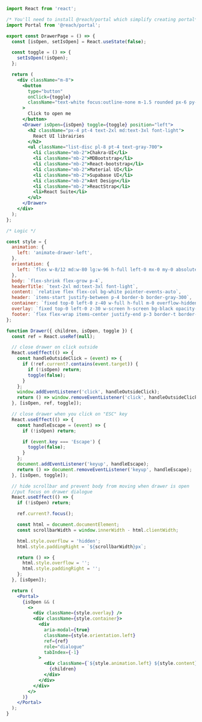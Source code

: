 ```jsx
import React from 'react';

/* You'll need to install @reach/portal which simplify creating portal*/
import Portal from '@reach/portal';

export const DrawerPage = () => {
  const [isOpen, setIsOpen] = React.useState(false);

  const toggle = () => {
    setIsOpen(!isOpen);
  };

  return (
    <div className="m-8">
      <button
        type="button"
        onClick={toggle}
        className="text-white focus:outline-none m-1.5 rounded px-6 py-2 font-medium bg-blue-600"
      >
        Click to open me
      </button>
      <Drawer isOpen={isOpen} toggle={toggle} position="left">
        <h2 className="px-4 pt-4 text-2xl md:text-3xl font-light">
          React UI librairies
        </h2>
        <ul className="list-disc pl-8 pt-4 text-gray-700">
          <li className="mb-2">Chakra-UI</li>
          <li className="mb-2">MDBootstrap</li>
          <li className="mb-2">React-bootstrap</li>
          <li className="mb-2">Material UI</li>
          <li className="mb-2">Supabase UI</li>
          <li className="mb-2">Ant Design</li>
          <li className="mb-2">ReactStrap</li>
          <li>React Suite</li>
        </ul>
      </Drawer>
    </div>
  );
};

/* Logic */

const style = {
  animation: {
    left: 'animate-drawer-left',
  },
  orientation: {
    left: `flex w-8/12 md:w-80 lg:w-96 h-full left-0 mx-0 my-0 absolute focus:outline-none `,
  },
  body: `flex-shrink flex-grow p-4`,
  headerTitle: `text-2xl md:text-3xl font-light`,
  content: `relative flex flex-col bg-white pointer-events-auto`,
  header: `items-start justify-between p-4 border-b border-gray-300`,
  container: `fixed top-0 left-0 z-40 w-full h-full m-0 overflow-hidden`,
  overlay: `fixed top-0 left-0 z-30 w-screen h-screen bg-black opacity-50`,
  footer: `flex flex-wrap items-center justify-end p-3 border-t border-gray-300`,
};

function Drawer({ children, isOpen, toggle }) {
  const ref = React.useRef(null);

  // close drawer on click outside
  React.useEffect(() => {
    const handleOutsideClick = (event) => {
      if (!ref.current?.contains(event.target)) {
        if (!isOpen) return;
        toggle(false);
      }
    };
    window.addEventListener('click', handleOutsideClick);
    return () => window.removeEventListener('click', handleOutsideClick);
  }, [isOpen, ref, toggle]);

  // close drawer when you click on "ESC" key
  React.useEffect(() => {
    const handleEscape = (event) => {
      if (!isOpen) return;

      if (event.key === 'Escape') {
        toggle(false);
      }
    };
    document.addEventListener('keyup', handleEscape);
    return () => document.removeEventListener('keyup', handleEscape);
  }, [isOpen, toggle]);

  // hide scrollbar and prevent body from moving when drawer is open
  //put focus on drawer dialogue
  React.useEffect(() => {
    if (!isOpen) return;

    ref.current?.focus();

    const html = document.documentElement;
    const scrollbarWidth = window.innerWidth - html.clientWidth;

    html.style.overflow = 'hidden';
    html.style.paddingRight = `${scrollbarWidth}px`;

    return () => {
      html.style.overflow = '';
      html.style.paddingRight = '';
    };
  }, [isOpen]);

  return (
    <Portal>
      {isOpen && (
        <>
          <div className={style.overlay} />
          <div className={style.container}>
            <div
              aria-modal={true}
              className={style.orientation.left}
              ref={ref}
              role="dialogue"
              tabIndex={-1}
            >
              <div className={`${style.animation.left} ${style.content}`}>
                {children}
              </div>
            </div>
          </div>
        </>
      )}
    </Portal>
  );
}
```
